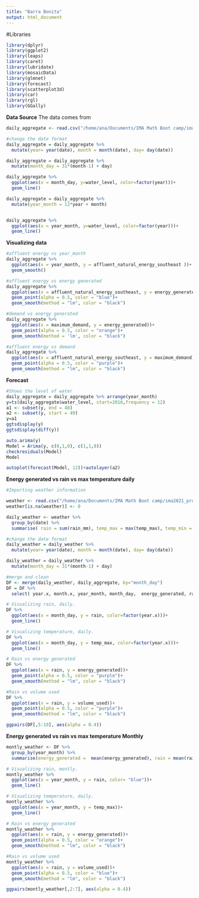 ```yaml
---
title: "Barra Bonita"
output: html_document
---
```



#Libraries
```r
library(dplyr)
library(ggplot2)
library(leaps)
library(caret)
library(lubridate)
library(mosaicData)
library(glmnet)
library(forecast)
library(scatterplot3d)
library(car)
library(rgl)
library(GGally)
```

**Data Source** The data comes from 

```r
daily_aggregate <- read.csv("/home/ana/Documents/IMA Math Boot camp/ima2021_project-main/Data/2016_2020/aggragate_daily_data.csv")

```

```r
#change the date format
daily_aggregate = daily_aggregate %>%
  mutate(year= year(date), month = month(date), day= day(date))

daily_aggregate = daily_aggregate %>%
  mutate(month_day = 31*(month-1) + day)

daily_aggregate %>%
  ggplot(aes(x = month_day, y=water_level, color=factor(year)))+
  geom_line()

```
```r
daily_aggregate = daily_aggregate %>%
  mutate(year_month = 12*year + month)


daily_aggregate %>%
  ggplot(aes(x = year_month, y=water_level, color=factor(year)))+
  geom_line()

```
  
  
**Visualizing data**

```r

#affluent energy vs year_month
daily_aggregate %>%
  ggplot(aes(x = year_month, y = affluent_natural_energy_southeast ))+
  geom_smooth()

#affluent energy vs energy generated
daily_aggregate %>%
  ggplot(aes(x = affluent_natural_energy_southeast, y = energy_generated))+
  geom_point(alpha = 0.5, color = "blue")+
  geom_smooth(method = "lm", color = "black")

#demand vs energy generated
daily_aggregate %>%
  ggplot(aes(x = maximum_demand, y = energy_generated))+
  geom_point(alpha = 0.5, color = "orange")+
  geom_smooth(method = 'lm', color = "black")

#affluent energy vs demand
daily_aggregate %>%
  ggplot(aes(x = affluent_natural_energy_southeast, y = maximum_demand))+
  geom_point(alpha = 0.5, color = "purple")+
  geom_smooth(method = "lm", color = "black")


```

**Forecast**

```r

#Shows the level of water 
daily_aggregate = daily_aggregate %>% arrange(year_month) 
y=ts(daily_aggregate$water_level, start=2016,frequency = 12)
a1 <- subset(y, end = 48)
a2 <- subset(y, start = 49)
y=a1
ggtsdisplay(y)
ggtsdisplay(diff(y))
```

```r
auto.arima(y)
Model = Arima(y, c(0,1,0), c(1,1,0))
checkresiduals(Model)
Model

autoplot(forecast(Model, 12))+autolayer(a2)
```

**Energy generated vs rain vs max temperature daily**
```r
#Importing weather information

weather <- read.csv("/home/ana/Documents/IMA Math Boot camp/ima2021_project-main/Data/historic_weather.csv")
weather[is.na(weather)] <- 0

daily_weather <- weather %>%
  group_by(date) %>%
  summarise( rain = sum(rain_mm), temp_max = max(temp_max), temp_min = min(temp_min))

#change the date format
daily_weather = daily_weather %>%
  mutate(year= year(date), month = month(date), day= day(date))

daily_weather = daily_weather %>%
  mutate(month_day = 31*(month-1) + day)

#merge and clean
DF <- merge(daily_weather, daily_aggregate, by="month_day")
DF = DF %>%
  select( year.x, month.x, year_month, month_day,  energy_generated, rain, temp_max,  temp_min, maximum_demand, volume_used)

```


```r
# Visualizing rain, daily.
DF %>%
  ggplot(aes(x = month_day, y = rain, color=factor(year.x)))+
  geom_line()

# Visualizing temperature, daily.
DF %>%
  ggplot(aes(x = month_day, y = temp_max, color=factor(year.x)))+
  geom_line()

# Rain vs energy generated
DF %>%
  ggplot(aes(x = rain, y = energy_generated))+
  geom_point(alpha = 0.5, color = "purple")+
  geom_smooth(method = "lm", color = "black")

#Rain vs volume used
DF %>%
  ggplot(aes(x = rain, y = volume_used))+
  geom_point(alpha = 0.5, color = "purple")+
  geom_smooth(method = "lm", color = "black")

```
```r
ggpairs(DF[,5:10], aes(alpha = 0.4))
```

**Energy generated vs rain vs max temperature Monthly**
```r

montly_weather <- DF %>%
  group_by(year_month) %>%
  summarise(energy_generated =  mean(energy_generated), rain = mean(rain), temp_max = mean(temp_max), temp_min = mean(temp_min), maximum_demand = mean(maximum_demand), volume_used = mean(volume_used) )

# Visualizing rain, montly.
montly_weather %>%
  ggplot(aes(x = year_month, y = rain, color= "blue"))+
  geom_line()

# Visualizing temperature, daily.
montly_weather %>%
  ggplot(aes(x = year_month, y = temp_max))+
  geom_line()

# Rain vs energy generated
montly_weather %>%
  ggplot(aes(x = rain, y = energy_generated))+
  geom_point(alpha = 0.5, color = "orange")+
  geom_smooth(method = "lm", color = "black")

#Rain vs volume used
montly_weather %>%
  ggplot(aes(x = rain, y = volume_used))+
  geom_point(alpha = 0.5, color = "blue")+
  geom_smooth(method = "lm", color = "black")

```

```r
ggpairs(montly_weather[,2:7], aes(alpha = 0.4))
```
